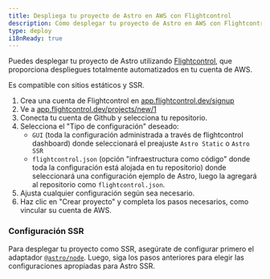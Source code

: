 ```yaml
---
title: Despliega tu proyecto de Astro en AWS con Flightcontrol
description: Cómo desplegar tu proyecto de Astro en AWS con Flightcontrol
type: deploy
i18nReady: true
---
```


Puedes desplegar tu proyecto de Astro utilizando [Flightcontrol](https://www.flightcontrol.dev?ref=astro), que proporciona despliegues totalmente automatizados en tu cuenta de AWS.

Es compatible con sitios estáticos y SSR.

1. Crea una cuenta de Flightcontrol en [app.flightcontrol.dev/signup](https://app.flightcontrol.dev/signup?ref=astro)
2. Ve a [app.flightcontrol.dev/projects/new/1](https://app.flightcontrol.dev/projects/new/1)
3. Conecta tu cuenta de Github y selecciona tu repositorio.
4. Selecciona el "Tipo de configuración" deseado:
    - `GUI` (toda la configuración administrada a través de flightcontrol dashboard) donde seleccionará el preajuste `Astro Static` o `Astro SSR`
    - `flightcontrol.json` (opción "infraestructura como código" donde toda la configuración está alojada en tu repositorio) donde seleccionará una configuración ejemplo de Astro, luego la agregará al repositorio como `flightcontrol.json`.
5. Ajusta cualquier configuración según sea necesario.
6. Haz clic en "Crear proyecto" y completa los pasos necesarios, como vincular su cuenta de AWS.

### Configuración SSR

Para desplegar tu proyecto como SSR, asegúrate de configurar primero el adaptador [`@astro/node`](/es/guides/integrations-guide/node/). Luego, siga los pasos anteriores para elegir las configuraciones apropiadas para Astro SSR.
